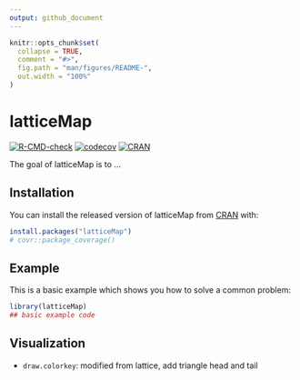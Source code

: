 ```yaml
---
output: github_document
---
```


<!-- README.md is generated from README.Rmd. Please edit that file -->

```r
knitr::opts_chunk$set(
  collapse = TRUE,
  comment = "#>",
  fig.path = "man/figures/README-",
  out.width = "100%"
)
```

# latticeMap

<!-- badges: start -->
[![R-CMD-check](https://github.com/rpkgs/latticeMap/workflows/R-CMD-check/badge.svg)](https://github.com/rpkgs/latticeMap/actions)
[![codecov](https://codecov.io/gh/rpkgs/latticeMap/branch/master/graph/badge.svg)](https://codecov.io/gh/rpkgs/latticeMap)
[![CRAN](http://www.r-pkg.org/badges/version/latticeMap)](https://cran.r-project.org/package=latticeMap)<!-- badges: end -->

The goal of latticeMap is to ...

## Installation

You can install the released version of latticeMap from [CRAN](https://CRAN.R-project.org) with:

``` r
install.packages("latticeMap")
# covr::package_coverage()
```

## Example

This is a basic example which shows you how to solve a common problem:

```r
library(latticeMap)
## basic example code
```

## Visualization

* `draw.colorkey`: modified from lattice, add triangle head and tail
